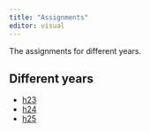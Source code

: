 ```yaml
---
title: "Assignments"
editor: visual
---
```


The assignments for different years.

## Different years

-   [h23](h23/ass-h23.qmd)
-   [h24](h24/ass-h24.qmd)
-   [h25](h25/ass-h25.qmd)
